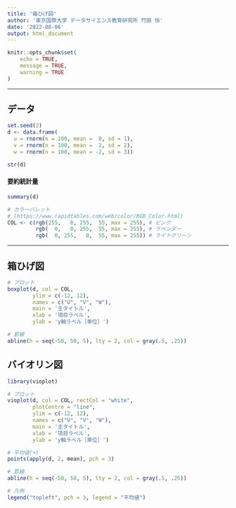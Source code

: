---
title: '箱ひげ図'
author: '東京国際大学 データサイエンス教育研究所 竹田 恒'
date: '2022-08-06'
output: html_document
---

```{r setup, include=FALSE}
knitr::opts_chunk$set(
	echo = TRUE,
	message = TRUE,
	warning = TRUE
)
```

---

## データ
```{r}
set.seed(2)
d <- data.frame(
  u = rnorm(n = 100, mean =  0, sd = 1),
  v = rnorm(n = 100, mean =  2, sd = 2),
  w = rnorm(n = 100, mean = -2, sd = 3)) 

str(d)
```

#### 要約統計量
```{r}
summary(d)
```

```{r echo=TRUE}
# カラーパレット
# (https://www.rapidtables.com/web/color/RGB_Color.html)
COL <- c(rgb(255,   0, 255,  55, max = 255), # ピンク
         rgb(  0,   0, 255,  55, max = 255), # ラベンダー
         rgb(  0, 255,   0,  55, max = 255)) # ライトグリーン
```

---

## 箱ひげ図
```{r}
# プロット
boxplot(d, col = COL,
        ylim = c(-12, 12),
        names = c("U", "V", "W"),
        main = '主タイトル',
        xlab = '項目ラベル',
        ylab = 'y軸ラベル［単位］')

# 罫線
abline(h = seq(-50, 50, 5), lty = 2, col = gray(.5, .25))
```

## バイオリン図
```{r include=FALSE}
library(vioplot)
```
```{r}
# プロット
vioplot(d, col = COL, rectCol = "white",
        plotCentre = "line",
        ylim = c(-12, 12),
        names = c("U", "V", "W"),
        main = '主タイトル',
        xlab = '項目ラベル',
        ylab = 'y軸ラベル［単位］')

# 平均値(+)
points(apply(d, 2, mean), pch = 3)

# 罫線
abline(h = seq(-50, 50, 5), lty = 2, col = gray(.5, .25))

# 凡例
legend("topleft", pch = 3, legend = "平均値")
```
